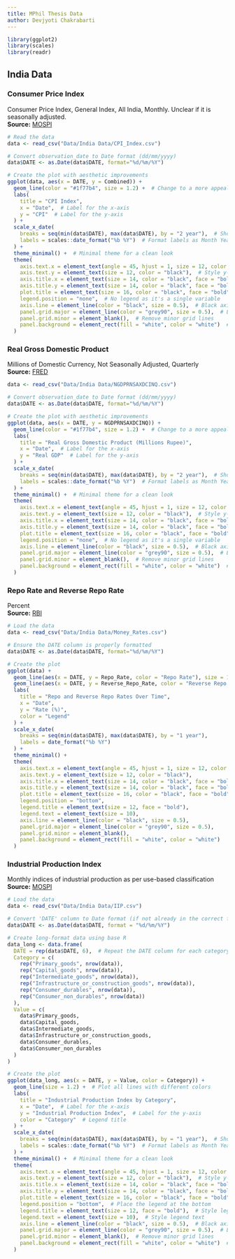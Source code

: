 ```yaml
---
title: MPhil Thesis Data
author: Devjyoti Chakrabarti 
---
```


```r
library(ggplot2)
library(scales)
library(readr)
```

## India Data

### Consumer Price Index

Consumer Price Index, General Index, All India, Monthly. Unclear if it is seasonally adjusted.\
**Source:** [MOSPI](https://cpi.mospi.gov.in/Default1.aspx)

```r
# Read the data
data <- read_csv("Data/India Data/CPI_Index.csv")

# Convert observation_date to Date format (dd/mm/yyyy)
data$DATE <- as.Date(data$DATE, format="%d/%m/%Y")

# Create the plot with aesthetic improvements
ggplot(data, aes(x = DATE, y = Combined)) +
  geom_line(color = "#1f77b4", size = 1.2) +  # Change to a more appealing blue line
  labs(
    title = "CPI Index",
    x = "Date",  # Label for the x-axis
    y = "CPI"  # Label for the y-axis
  ) +
  scale_x_date(
    breaks = seq(min(data$DATE), max(data$DATE), by = "2 year"),  # Show labels every 6 months
    labels = scales::date_format("%b %Y")  # Format labels as Month Year (e.g., Nov 2024)
  ) +
  theme_minimal() +  # Minimal theme for a clean look
  theme(
    axis.text.x = element_text(angle = 45, hjust = 1, size = 12, color = "black"),  # Rotate and style x-axis labels
    axis.text.y = element_text(size = 12, color = "black"),  # Style y-axis labels
    axis.title.x = element_text(size = 14, color = "black", face = "bold"),  # Bold x-axis title
    axis.title.y = element_text(size = 14, color = "black", face = "bold"),  # Bold y-axis title
    plot.title = element_text(size = 16, color = "black", face = "bold", hjust = 0.5),  # Bold and centered title
    legend.position = "none",  # No legend as it's a single variable
    axis.line = element_line(color = "black", size = 0.5),  # Black axis lines
    panel.grid.major = element_line(color = "grey90", size = 0.5),  # Light grey grid lines
    panel.grid.minor = element_blank(),  # Remove minor grid lines
    panel.background = element_rect(fill = "white", color = "white")  # White background
  )
```

### Real Gross Domestic Product

Millions of Domestic Currency, Not Seasonally Adjusted, Quarterly <br> **Source:** [FRED](https://fred.stlouisfed.org/series/NGDPRNSAXDCINQ)

```r
data <- read_csv("Data/India Data/NGDPRNSAXDCINQ.csv")

# Convert observation_date to Date format (dd/mm/yyyy)
data$DATE <- as.Date(data$DATE, format="%d/%m/%Y")

# Create the plot with aesthetic improvements
ggplot(data, aes(x = DATE, y = NGDPRNSAXDCINQ)) +
  geom_line(color = "#1f77b4", size = 1.2) +  # Change to a more appealing blue line
  labs(
    title = "Real Gross Domestic Product (Millions Rupee)",
    x = "Date",  # Label for the x-axis
    y = "Real GDP"  # Label for the y-axis
  ) +
  scale_x_date(
    breaks = seq(min(data$DATE), max(data$DATE), by = "2 year"),  # Show labels every 6 months
    labels = scales::date_format("%b %Y")  # Format labels as Month Year (e.g., Nov 2024)
  ) +
  theme_minimal() +  # Minimal theme for a clean look
  theme(
    axis.text.x = element_text(angle = 45, hjust = 1, size = 12, color = "black"),  # Rotate and style x-axis labels
    axis.text.y = element_text(size = 12, color = "black"),  # Style y-axis labels
    axis.title.x = element_text(size = 14, color = "black", face = "bold"),  # Bold x-axis title
    axis.title.y = element_text(size = 14, color = "black", face = "bold"),  # Bold y-axis title
    plot.title = element_text(size = 16, color = "black", face = "bold", hjust = 0.5),  # Bold and centered title
    legend.position = "none",  # No legend as it's a single variable
    axis.line = element_line(color = "black", size = 0.5),  # Black axis lines
    panel.grid.major = element_line(color = "grey90", size = 0.5),  # Light grey grid lines
    panel.grid.minor = element_blank(),  # Remove minor grid lines
    panel.background = element_rect(fill = "white", color = "white")  # White background
  )
```

### Repo Rate and Reverse Repo Rate

Percent <br> **Source:** [RBI](https://www.rbi.org.in/scripts/PublicationsView.aspx?id=22517)

```r
# Load the data
data <- read_csv("Data/India Data/Money_Rates.csv")

# Ensure the DATE column is properly formatted
data$DATE <- as.Date(data$DATE, format="%d/%m/%Y")

# Create the plot
ggplot(data) +
  geom_line(aes(x = DATE, y = Repo_Rate, color = "Repo Rate"), size = 1.2) +
  geom_line(aes(x = DATE, y = Reverse_Repo_Rate, color = "Reverse Repo Rate"), size = 1.2) +
  labs(
    title = "Repo and Reverse Repo Rates Over Time",
    x = "Date",
    y = "Rate (%)",
    color = "Legend"
  ) +
  scale_x_date(
    breaks = seq(min(data$DATE), max(data$DATE), by = "1 year"),
    labels = date_format("%b %Y")
  ) +
  theme_minimal() +
  theme(
    axis.text.x = element_text(angle = 45, hjust = 1, size = 12, color = "black"),
    axis.text.y = element_text(size = 12, color = "black"),
    axis.title.x = element_text(size = 14, color = "black", face = "bold"),
    axis.title.y = element_text(size = 14, color = "black", face = "bold"),
    plot.title = element_text(size = 16, color = "black", face = "bold", hjust = 0.5),
    legend.position = "bottom",
    legend.title = element_text(size = 12, face = "bold"),
    legend.text = element_text(size = 10),
    axis.line = element_line(color = "black", size = 0.5),
    panel.grid.major = element_line(color = "grey90", size = 0.5),
    panel.grid.minor = element_blank(),
    panel.background = element_rect(fill = "white", color = "white")
  )
```

### Industrial Production Index

Monthly indices of industrial production as per use-based classification <br> **Source:** [MOSPI](https://mospi.gov.in/iip)

```r
# Load the data
data <- read_csv("Data/India Data/IIP.csv")

# Convert 'DATE' column to Date format (if not already in the correct format)
data$DATE <- as.Date(data$DATE, format = "%d/%m/%Y")

# Create long-format data using base R
data_long <- data.frame(
  DATE = rep(data$DATE, 6),  # Repeat the DATE column for each category
  Category = c(
    rep("Primary_goods", nrow(data)),
    rep("Capital_goods", nrow(data)),
    rep("Intermediate_goods", nrow(data)),
    rep("Infrastructure_or_construction_goods", nrow(data)),
    rep("Consumer_durables", nrow(data)),
    rep("Consumer_non_durables", nrow(data))
  ),
  Value = c(
    data$Primary_goods,
    data$Capital_goods,
    data$Intermediate_goods,
    data$Infrastructure_or_construction_goods,
    data$Consumer_durables,
    data$Consumer_non_durables
  )
)

# Create the plot
ggplot(data_long, aes(x = DATE, y = Value, color = Category)) +
  geom_line(size = 1.2) +  # Plot all lines with different colors
  labs(
    title = "Industrial Production Index by Category",
    x = "Date",  # Label for the x-axis
    y = "Industrial Production Index",  # Label for the y-axis
    color = "Category"  # Legend title
  ) +
  scale_x_date(
    breaks = seq(min(data$DATE), max(data$DATE), by = "1 year"),  # Show labels every year
    labels = scales::date_format("%b %Y")  # Format labels as Month Year (e.g., Nov 2024)
  ) +
  theme_minimal() +  # Minimal theme for a clean look
  theme(
    axis.text.x = element_text(angle = 45, hjust = 1, size = 12, color = "black"),  # Rotate and style x-axis labels
    axis.text.y = element_text(size = 12, color = "black"),  # Style y-axis labels
    axis.title.x = element_text(size = 14, color = "black", face = "bold"),  # Bold x-axis title
    axis.title.y = element_text(size = 14, color = "black", face = "bold"),  # Bold y-axis title
    plot.title = element_text(size = 16, color = "black", face = "bold", hjust = 0.5),  # Bold and centered title
    legend.position = "bottom",  # Place the legend at the bottom
    legend.title = element_text(size = 12, face = "bold"),  # Style legend title
    legend.text = element_text(size = 10),  # Style legend text
    axis.line = element_line(color = "black", size = 0.5),  # Black axis lines
    panel.grid.major = element_line(color = "grey90", size = 0.5),  # Light grey grid lines
    panel.grid.minor = element_blank(),  # Remove minor grid lines
    panel.background = element_rect(fill = "white", color = "white")  # White background
  )
```
